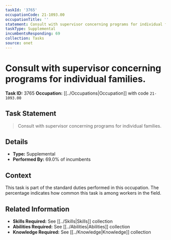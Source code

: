 ```yaml
---
taskId: '3765'
occupationCode: 21-1093.00
occupationTitle: ''
statement: Consult with supervisor concerning programs for individual families.
taskType: Supplemental
incumbentsResponding: 69
collection: Tasks
source: onet
---
```

# Consult with supervisor concerning programs for individual families.

**Task ID:** 3765
**Occupation:** [[../Occupations|Occupation]] with code `21-1093.00`

## Task Statement

> Consult with supervisor concerning programs for individual families.

## Details

- **Type:** Supplemental
- **Performed By:** 69.0% of incumbents

## Context

This task is part of the standard duties performed in this occupation. The percentage indicates how common this task is among workers in the field.

## Related Information

- **Skills Required:** See [[../Skills|Skills]] collection
- **Abilities Required:** See [[../Abilities|Abilities]] collection
- **Knowledge Required:** See [[../Knowledge|Knowledge]] collection
